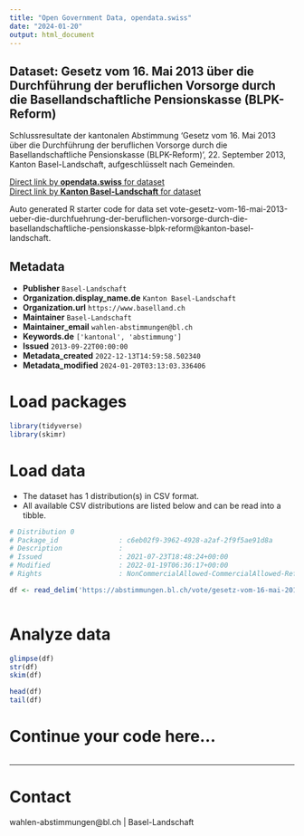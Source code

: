 ```yaml
---
title: "Open Government Data, opendata.swiss"
date: "2024-01-20"
output: html_document
---
```


## Dataset: Gesetz vom 16. Mai 2013 über die Durchführung der beruflichen Vorsorge durch die Basellandschaftliche Pensionskasse (BLPK-Reform)

Schlussresultate der kantonalen Abstimmung 'Gesetz vom 16. Mai 2013 über die Durchführung der beruflichen Vorsorge durch die Basellandschaftliche Pensionskasse (BLPK-Reform)', 22. September 2013, Kanton Basel-Landschaft, aufgeschlüsselt nach Gemeinden.

[Direct link by **opendata.swiss** for dataset](https://opendata.swiss/de/dataset/gesetz-vom-16-mai-2013-uber-die-durchfuhrung-der-beruflichen-vorsorge-durch-die-basellandschaft)<br>
[Direct link by **Kanton Basel-Landschaft** for dataset](https://abstimmungen.bl.ch/vote/gesetz-vom-16-mai-2013-ueber-die-durchfuehrung-der-beruflichen-vorsorge-durch-die-basellandschaftliche-pensionskasse-blpk-reform/data)

Auto generated R starter code for data set vote-gesetz-vom-16-mai-2013-ueber-die-durchfuehrung-der-beruflichen-vorsorge-durch-die-basellandschaftliche-pensionskasse-blpk-reform@kanton-basel-landschaft.

## Metadata

- **Publisher** `Basel-Landschaft`
- **Organization.display_name.de** `Kanton Basel-Landschaft`
- **Organization.url** `https://www.baselland.ch`
- **Maintainer** `Basel-Landschaft`
- **Maintainer_email** `wahlen-abstimmungen@bl.ch`
- **Keywords.de** `['kantonal', 'abstimmung']`
- **Issued** `2013-09-22T00:00:00`
- **Metadata_created** `2022-12-13T14:59:58.502340`
- **Metadata_modified** `2024-01-20T03:13:03.336406`


# Load packages

```r

library(tidyverse)
library(skimr)

```

# Load data

-   The dataset has 1 distribution(s) in CSV format.
-   All available CSV distributions are listed below and can be read into a tibble.

```r

# Distribution 0
# Package_id               : c6eb02f9-3962-4928-a2af-2f9f5ae91d8a
# Description              : 
# Issued                   : 2021-07-23T18:48:24+00:00
# Modified                 : 2022-01-19T06:36:17+00:00
# Rights                   : NonCommercialAllowed-CommercialAllowed-ReferenceRequired

df <- read_delim('https://abstimmungen.bl.ch/vote/gesetz-vom-16-mai-2013-ueber-die-durchfuehrung-der-beruflichen-vorsorge-durch-die-basellandschaftliche-pensionskasse-blpk-reform/data-csv')



```

# Analyze data

```r

glimpse(df)
str(df)
skim(df)

head(df)
tail(df)

```

# Continue your code here...

```r

```

------------------------------------------------------------------------

# Contact

wahlen-abstimmungen@bl.ch | Basel-Landschaft
